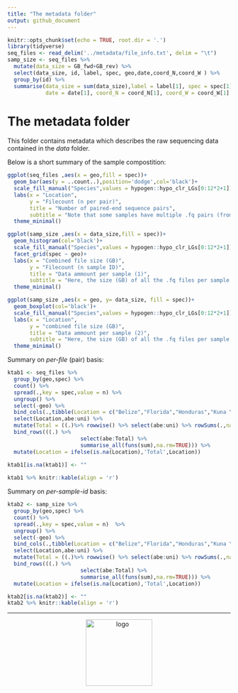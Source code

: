 ```yaml
---
title: "The metadata folder"
output: github_document
---
```


```r
knitr::opts_chunk$set(echo = TRUE, root.dir = '.')
library(tidyverse)
seq_files <- read_delim('../metadata/file_info.txt', delim = "\t")
samp_size <- seq_files %>% 
  mutate(data_size = GB_fwd+GB_rev) %>% 
  select(data_size, id, label, spec, geo,date,coord_N,coord_W ) %>%
  group_by(id) %>%
  summarise(data_size = sum(data_size),label = label[1], spec = spec[1], geo = geo[1],
            date = date[1], coord_N = coord_N[1], coord_W = coord_W[1] )
```

# The metadata folder

This folder contains metadata which describes the raw sequencing data contained in the *data* folder.

Below is a short summary of the sample compostition:

```r
ggplot(seq_files ,aes(x = geo,fill = spec))+
  geom_bar(aes(y = ..count..),position='dodge',col='black')+
  scale_fill_manual("Species",values = hypogen::hypo_clr_LGs[0:12*2+1])+
  labs(x = "Location", 
       y = "Filecount (n per pair)", 
       title = "Number of paired-end sequence pairs",
       subtitle = "Note that some samples have multiple .fq pairs (from different lanes/ runs)")+
  theme_minimal()
```
```r
ggplot(samp_size ,aes(x = data_size,fill = spec))+
  geom_histogram(col='black')+
  scale_fill_manual("Species",values = hypogen::hypo_clr_LGs[0:12*2+1])+
  facet_grid(spec ~ geo)+
  labs(x = "Combined file size (GB)", 
       y = "Filecount (n sample ID)", 
       title = "Data ammount per sample (1)",
       subtitle = "Here, the size (GB) of all the .fq files per sample were combined")+
  theme_minimal()
```

```r
ggplot(samp_size ,aes(x = geo, y= data_size, fill = spec))+
  geom_boxplot(col='black')+
  scale_fill_manual("Species",values = hypogen::hypo_clr_LGs[0:12*2+1])+
  labs(x = "Location", 
       y = "combined file size (GB)", 
       title = "Data ammount per sample (2)",
       subtitle = "Here, the size (GB) of all the .fq files per sample were combined")+
  theme_minimal()
```

Summary on *per-file* (pair) basis:

```r
ktab1 <- seq_files %>% 
  group_by(geo,spec) %>% 
  count() %>% 
  spread(.,key = spec,value = n) %>%
  ungroup() %>%
  select(-geo) %>%
  bind_cols(.,tibble(Location = c("Belize","Florida","Honduras","Kuna Yala","Mexico","Panama"))) %>%
  select(Location,abe:uni) %>% 
  mutate(Total = ((.)%>% rowwise() %>% select(abe:uni) %>% rowSums(.,na.rm = TRUE)) ) %>% 
  bind_rows(((.) %>% 
                       select(abe:Total) %>% 
                       summarise_all(funs(sum),na.rm=TRUE))) %>%
  mutate(Location = ifelse(is.na(Location),'Total',Location))

ktab1[is.na(ktab1)] <- ""
  
ktab1 %>% knitr::kable(align = 'r')
```

Summary on *per-sample-id* basis:

```r
ktab2 <- samp_size %>% 
  group_by(geo,spec) %>% 
  count() %>% 
  spread(.,key = spec,value = n)  %>% 
  ungroup() %>%
  select(-geo) %>%
  bind_cols(.,tibble(Location = c("Belize","Florida","Honduras","Kuna Yala","Mexico","Panama"))) %>%
  select(Location,abe:uni) %>% 
  mutate(Total = ((.)%>% rowwise() %>% select(abe:uni) %>% rowSums(.,na.rm = TRUE)) ) %>% 
  bind_rows(((.) %>% 
                       select(abe:Total) %>% 
                       summarise_all(funs(sum),na.rm=TRUE))) %>%
  mutate(Location = ifelse(is.na(Location),'Total',Location))

ktab2[is.na(ktab2)] <- ""
ktab2 %>% knitr::kable(align = 'r')
```

---

<center><img src="../logo.svg" alt="logo" width="150"/></center>

